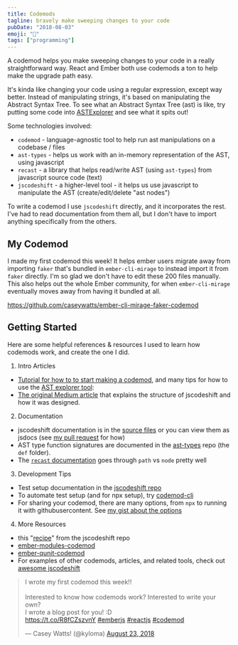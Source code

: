 ```yaml
---
title: Codemods
tagline: bravely make sweeping changes to your code
pubDate: "2018-08-03"
emoji: "🔀"
tags: ["programming"]
---
```


A codemod helps you make sweeping changes to your code in a really straightforward way. React and Ember both use codemods a ton to help make the upgrade path easy.

It's kinda like changing your code using a regular expression, except way better. Instead of manipulating strings, it's based on manipulating the Abstract Syntax Tree. To see what an Abstract Syntax Tree (ast) is like, try putting some code into [ASTExplorer](https://astexplorer.net/) and see what it spits out!

Some technologies involved:

- `codemod` - language-agnostic tool to help run ast manipulations on a codebase / files
- `ast-types` - helps us work with an in-memory representation of the AST, using javascript
- `recast` - a library that helps read/write AST (using `ast-types`) from javascript source code (text)
- `jscodeshift` - a higher-level tool - it helps us use javascript to manipulate the AST (create/edit/delete "ast nodes")

To write a codemod I use `jscodeshift` directly, and it incorporates the rest. I've had to read documentation from them all, but I don't have to import anything specifically from the others.

## My Codemod

I made my first codemod this week! It helps ember users migrate away from importing `faker` that's bundled in `ember-cli-mirage` to instead import it from `faker` directly. I'm so glad we don't have to edit these 200 files manually. This also helps out the whole Ember community, for when `ember-cli-mirage` eventually moves away from having it bundled at all.

https://github.com/caseywatts/ember-cli-mirage-faker-codemod

## Getting Started

Here are some helpful references & resources I used to learn how codemods work, and create the one I did.

1. Intro Articles

- [Tutorial for how to to start making a codemod](https://vramana.github.io/blog/2015/12/21/codemod-tutorial/), and many tips for how to use the [AST explorer tool](https://astexplorer.net/):
- [The original Medium article](https://medium.com/@cpojer/effective-javascript-codemods-5a6686bb46fb) that explains the structure of jscodeshift and how it was designed.

2. Documentation

- jscodeshift documentation is in the [source files](https://github.com/facebook/jscodeshift/tree/master/src) or you can view them as jsdocs (see [my pull request](https://github.com/facebook/jscodeshift/pull/272) for how)
- AST type function signatures are documented in the [ast-types](https://github.com/benjamn/ast-types) repo (the `def` folder).
- The [`recast` documentation](https://github.com/benjamn/recast) goes through `path` vs `node` pretty well

3. Development Tips

- Test setup documentation in the [jscodeshift repo](https://github.com/facebook/jscodeshift#unit-testing)
- To automate test setup (and for npx setup), try [codemod-cli](https://github.com/rwjblue/codemod-cli)
- For sharing your codemod, there are many options, from `npx` to running it with githubusercontent. See [my gist about the options](https://gist.github.com/caseywatts/b8fffb51180fe44cd3706407d61150a3)

4. More Resources

- this "[recipe](https://github.com/facebook/jscodeshift/blob/master/recipes/retain-first-comment.md)" from the jscodeshift repo
- [ember-modules-codemod](https://github.com/ember-cli/ember-modules-codemod)
- [ember-qunit-codemod](https://github.com/rwjblue/ember-qunit-codemod)
- For examples of other codemods, articles, and related tools, check out [awesome jscodeshift](https://github.com/sejoker/awesome-jscodeshift)

<div class="flex justify-center">
  <blockquote class="twitter-tweet" data-lang="en">
    <p lang="en" dir="ltr">
      I wrote my first codemod this week!!
      <br />
      <br />
      Interested to know how codemods work? Interested to write your own?
      <br />I wrote a blog post for you! :D
      <br />
      <a href="https://t.co/R8fCZszvnY">https://t.co/R8fCZszvnY</a>
      <a href="https://twitter.com/hashtag/emberjs?src=hash&amp;ref_src=twsrc%5Etfw">#emberjs</a> <a href="https://twitter.com/hashtag/reactjs?src=hash&amp;ref_src=twsrc%5Etfw">#reactjs</a> <a href="https://twitter.com/hashtag/codemod?src=hash&amp;ref_src=twsrc%5Etfw">#codemod</a>
    </p>
    &mdash; Casey Watts! (@kyloma) <a href="https://twitter.com/kyloma/status/1032682031988264960?ref_src=twsrc%5Etfw">August 23, 2018</a>
  </blockquote>
  <script async src="https://platform.twitter.com/widgets.js" charset="utf-8"></script>
</div>
